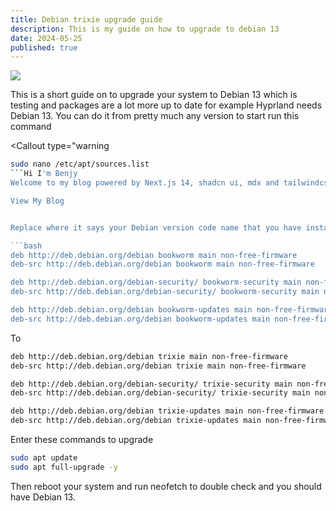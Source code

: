 ```yaml
---
title: Debian trixie upgrade guide
description: This is my guide on how to upgrade to debian 13
date: 2024-05-25
published: true
---
```


![](https://holocron.so/uploads/614a174f-1175232.webp)

This is a short guide on to upgrade your system to Debian 13 which is testing and packages are a lot more up to date for example Hyprland needs Debian 13. You can do it from pretty much any version to start run this command

&lt;Callout type="warning

```bash
sudo nano /etc/apt/sources.list 
```Hi I'm Benjy
Welcome to my blog powered by Next.js 14, shadcn ui, mdx and tailwindcss

View My Blog


Replace where it says your Debian version code name that you have installed to trixie e.g

```bash
deb http://deb.debian.org/debian bookworm main non-free-firmware
deb-src http://deb.debian.org/debian bookworm main non-free-firmware

deb http://deb.debian.org/debian-security/ bookworm-security main non-free-firmware
deb-src http://deb.debian.org/debian-security/ bookworm-security main non-free-firmware

deb http://deb.debian.org/debian bookworm-updates main non-free-firmware
deb-src http://deb.debian.org/debian bookworm-updates main non-free-firmware
```

To

```bash
deb http://deb.debian.org/debian trixie main non-free-firmware
deb-src http://deb.debian.org/debian trixie main non-free-firmware

deb http://deb.debian.org/debian-security/ trixie-security main non-free-firmware
deb-src http://deb.debian.org/debian-security/ trixie-security main non-free-firmware

deb http://deb.debian.org/debian trixie-updates main non-free-firmware
deb-src http://deb.debian.org/debian trixie-updates main non-free-firmware
```

Enter these commands to upgrade

```bash
sudo apt update
sudo apt full-upgrade -y
```

Then reboot your system and run neofetch to double check  and you should have Debian 13.